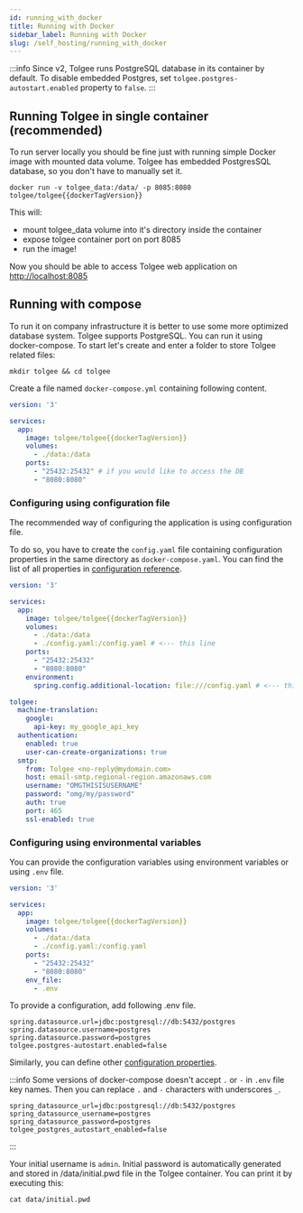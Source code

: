 ```yaml
---
id: running_with_docker
title: Running with Docker
sidebar_label: Running with Docker
slug: /self_hosting/running_with_docker
---
```


:::info
Since v2, Tolgee runs PostgreSQL database in its container by default. To disable embedded Postgres, set
`tolgee.postgres-autostart.enabled` property to `false`.
:::

## Running Tolgee in single container (recommended)
To run server locally you should be fine just with running simple Docker image with mounted data volume.
Tolgee has embedded PostgresSQL database, so you don't have to manually set it.

```
docker run -v tolgee_data:/data/ -p 8085:8080 tolgee/tolgee{{dockerTagVersion}}
```

This will:
 - mount tolgee_data volume into it's directory inside the container
 - expose tolgee container port on port 8085
 - run the image!

Now you should be able to access Tolgee web application on [http://localhost:8085](http://localhost:8085)

## Running with compose
To run it on company infrastructure it is better to use some more optimized database system. Tolgee supports PostgreSQL.
You can run it using docker-compose.
To start let's create and enter a folder to store Tolgee related files:
```
mkdir tolgee && cd tolgee
```

Create a file named `docker-compose.yml` containing following content.

```yaml title=docker-compose.yaml
version: '3'

services:
  app:
    image: tolgee/tolgee{{dockerTagVersion}}
    volumes:
      - ./data:/data
    ports:
      - "25432:25432" # if you would like to access the DB
      - "8080:8080"
```
### Configuring using configuration file
The recommended way of configuring the application is using configuration file.

To do so, you have to create the `config.yaml` file containing configuration properties in the same directory as `docker-compose.yaml`.
You can find the list of all properties in [configuration reference](configuration).

```yaml title=docker-compose.yaml
version: '3'

services:
  app:
    image: tolgee/tolgee{{dockerTagVersion}}
    volumes:
      - ./data:/data
      - ./config.yaml:/config.yaml # <--- this line
    ports:
      - "25432:25432"
      - "8080:8080"
    environment:
      spring.config.additional-location: file:///config.yaml # <--- this line
```

```yaml title=config.yaml
tolgee:
  machine-translation:
    google:
      api-key: my_google_api_key
  authentication:
    enabled: true
    user-can-create-organizations: true
  smtp:
    from: Tolgee <no-reply@mydomain.com>
    host: email-smtp.regional-region.amazonaws.com
    username: "OMGTHISISUSERNAME"
    password: "omg/my/password"
    auth: true
    port: 465
    ssl-enabled: true
```

### Configuring using environmental variables
You can provide the configuration variables using environment variables or using `.env` file.

```yaml title=docker-compose.yaml
version: '3'

services:
  app:
    image: tolgee/tolgee{{dockerTagVersion}}
    volumes:
      - ./data:/data
      - ./config.yaml:/config.yaml
    ports:
      - "25432:25432"
      - "8080:8080"
    env_file:
      - .env
```

To provide a configuration, add following .env file.
```properties title=".env"
spring.datasource.url=jdbc:postgresql://db:5432/postgres
spring.datasource.username=postgres
spring.datasource.password=postgres
tolgee.postgres-autostart.enabled=false
```
Similarly, you can define other [configuration properties](configuration).

:::info
Some versions of docker-compose doesn't accept `.` or `-` in `.env` file key names. Then you can replace `.` and `-` characters with
underscores `_`.
```properties title=".env"
spring_datasource_url=jdbc:postgresql://db:5432/postgres
spring_datasource_username=postgres
spring_datasource_password=postgres
tolgee_postgres_autostart_enabled=false
```
:::


Your initial username is `admin`. Initial password is automatically generated and stored in /data/initial.pwd file in the
Tolgee container. You can print it by executing this:
```
cat data/initial.pwd
```
